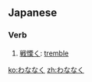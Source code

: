 ==Japanese==
===Verb===
{{ja-verb|h|type=1|tr=intrans|kanji=戦慄く|rom=wananaku}}

# [[戦慄く]]: [[tremble]]

[[ko:わななく]]
[[zh:わななく]]